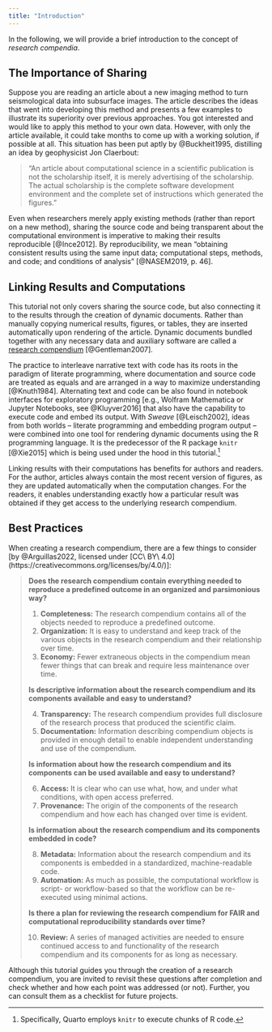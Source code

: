 ```yaml
---
title: "Introduction"
---
```


In the following, we will provide a brief introduction to the concept of _research compendia_.

## The Importance of Sharing

Suppose you are reading an article about a new imaging method to turn seismological data into subsurface images. The article describes the ideas that went into developing this method and presents a few examples to illustrate its superiority over previous approaches. You got interested and would like to apply this method to your own data. However, with only the article available, it could take months to come up with a working solution, if possible at all. This situation has been put aptly by @Buckheit1995, distilling an idea by geophysicist Jon Claerbout:

> "An article about computational science in a scientific publication is not the scholarship itself, it is merely advertising of the scholarship. The actual scholarship is the complete software development environment and the complete set of instructions which generated the figures."

Even when researchers merely apply existing methods (rather than report on a new method), sharing the source code and being transparent about the computational environment is imperative to making their results reproducible [@Ince2012]. By reproducibility, we mean "obtaining consistent results using the same input data; computational steps, methods, and code; and conditions of analysis" [@NASEM2019, p. 46].

## Linking Results and Computations

This tutorial not only covers sharing the source code, but also connecting it to the results through the creation of dynamic documents. Rather than manually copying numerical results, figures, or tables, they are inserted automatically upon rendering of the article. Dynamic documents bundled together with any necessary data and auxiliary software are called a [research compendium](https://research-compendium.science/) [@Gentleman2007].

The practice to interleave narrative text with code has its roots in the paradigm of literate programming, where documentation and source code are treated as equals and are arranged in a way to maximize understanding [@Knuth1984]. Alternating text and code can be also found in notebook interfaces for exploratory programming [e.g., Wolfram Mathematica or Jupyter Notebooks, see @Kluyver2016] that also have the capability to execute code and embed its output. With _Sweave_ [@Leisch2002], ideas from both worlds -- literate programming and embedding program output -- were combined into one tool for rendering dynamic documents using the R programming language. It is the predecessor of the R package `knitr` [@Xie2015] which is being used under the hood in this tutorial.^[Specifically, Quarto employs `knitr` to execute chunks of R code.]

Linking results with their computations has benefits for authors and readers. For the author, articles always contain the most recent version of figures, as they are updated automatically when the computation changes. For the readers, it enables understanding exactly how a particular result was obtained if they get access to the underlying research compendium.

## Best Practices

When creating a research compendium, there are a few things to consider [by @Arguillas2022, licensed under [CC\ BY\ 4.0](https://creativecommons.org/licenses/by/4.0/)]:

> __Does the research compendium contain everything needed to reproduce a predefined outcome in an organized and parsimonious way?__
> 
> 1. __Completeness:__ The research compendium contains all of the objects needed to reproduce a predefined outcome.
> 2. __Organization:__ It is easy to understand and keep track of the various objects in the research compendium and their relationship over time.
> 3. __Economy:__ Fewer extraneous objects in the compendium mean fewer things that can break and require less maintenance over time.
> 
> __Is descriptive information about the research compendium and its components available and easy to understand?__
> 
> 4. __Transparency:__ The research compendium provides full disclosure of the research process that produced the scientific claim.
> 5. __Documentation:__ Information describing compendium objects is provided in enough detail to enable independent understanding and use of the compendium.
> 
> __Is information about how the research compendium and its components can be used available and easy to understand?__
> 
> 6. __Access:__ It is clear who can use what, how, and under what conditions, with open access preferred.
> 7. __Provenance:__ The origin of the components of the research compendium and how each has changed over time is evident.
> 
> __Is information about the research compendium and its components embedded in code?__
> 
> 8. __Metadata:__ Information about the research compendium and its components is embedded in a standardized, machine-readable code.
> 9. __Automation:__ As much as possible, the computational workflow is script- or workflow-based so that the workflow can be re-executed using minimal actions.
> 
> __Is there a plan for reviewing the research compendium for FAIR and computational reproducibility standards over time?__
> 
> 10. __Review:__ A series of managed activities are needed to ensure continued access to and functionality of the research compendium and its components for as long as necessary.

Although this tutorial guides you through the creation of a research compendium, you are invited to revisit these questions after completion and check whether and how each point was addressed (or not). Further, you can consult them as a checklist for future projects.
